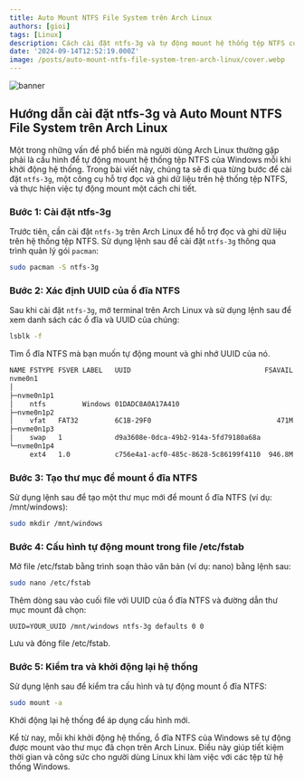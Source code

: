 ```yaml
---
title: Auto Mount NTFS File System trên Arch Linux
authors: [gioi]
tags: [Linux]
description: Cách cài đặt ntfs-3g và tự động mount hệ thống tệp NTFS của Windows trên Arch Linux
date: '2024-09-14T12:52:19.000Z'
image: /posts/auto-mount-ntfs-file-system-tren-arch-linux/cover.webp
---
```


![banner](/posts/auto-mount-ntfs-file-system-tren-arch-linux/cover.webp)

## Hướng dẫn cài đặt ntfs-3g và Auto Mount NTFS File System trên Arch Linux

Một trong những vấn đề phổ biến mà người dùng Arch Linux thường gặp phải là cấu hình để tự động mount hệ thống tệp NTFS của Windows mỗi khi khởi động hệ thống. Trong bài viết này, chúng ta sẽ đi qua từng bước để cài đặt `ntfs-3g`, một công cụ hỗ trợ đọc và ghi dữ liệu trên hệ thống tệp NTFS, và thực hiện việc tự động mount một cách chi tiết.

<Adsense />

### Bước 1: Cài đặt ntfs-3g

Trước tiên, cần cài đặt `ntfs-3g` trên Arch Linux để hỗ trợ đọc và ghi dữ liệu trên hệ thống tệp NTFS. Sử dụng lệnh sau để cài đặt `ntfs-3g` thông qua trình quản lý gói `pacman`:
```sh
sudo pacman -S ntfs-3g
```

### Bước 2: Xác định UUID của ổ đĩa NTFS

Sau khi cài đặt `ntfs-3g`, mở terminal trên Arch Linux và sử dụng lệnh sau để xem danh sách các ổ đĩa và UUID của chúng:
```sh
lsblk -f
```
Tìm ổ đĩa NTFS mà bạn muốn tự động mount và ghi nhớ UUID của nó.
```sh title="output"
NAME FSTYPE FSVER LABEL   UUID                                 FSAVAIL FSUSE% MOUNTPOINTS
nvme0n1
│
├─nvme0n1p1
│    ntfs         Windows 01DADC8A0A17A410
├─nvme0n1p2
│    vfat   FAT32         6C1B-29F0                               471M     5% /efi
├─nvme0n1p3
│    swap   1             d9a3608e-0dca-49b2-914a-5fd79180a68a                [SWAP]
└─nvme0n1p4
     ext4   1.0           c756e4a1-acf0-485c-8628-5c86199f4110  946.8M    94% /
```

### Bước 3: Tạo thư mục để mount ổ đĩa NTFS

Sử dụng lệnh sau để tạo một thư mục mới để mount ổ đĩa NTFS (ví dụ: /mnt/windows):
```sh
sudo mkdir /mnt/windows
```

### Bước 4: Cấu hình tự động mount trong file /etc/fstab

Mở file /etc/fstab bằng trình soạn thảo văn bản (ví dụ: nano) bằng lệnh sau:
```sh
sudo nano /etc/fstab
```
Thêm dòng sau vào cuối file với UUID của ổ đĩa NTFS và đường dẫn thư mục mount đã chọn:
```
UUID=YOUR_UUID /mnt/windows ntfs-3g defaults 0 0
```
Lưu và đóng file /etc/fstab.

### Bước 5: Kiểm tra và khởi động lại hệ thống

Sử dụng lệnh sau để kiểm tra cấu hình và tự động mount ổ đĩa NTFS:
```sh
sudo mount -a
```
Khởi động lại hệ thống để áp dụng cấu hình mới.

Kể từ nay, mỗi khi khởi động hệ thống, ổ đĩa NTFS của Windows sẽ tự động được mount vào thư mục đã chọn trên Arch Linux. Điều này giúp tiết kiệm thời gian và công sức cho người dùng Linux khi làm việc với các tệp từ hệ thống Windows.

<Adsense />